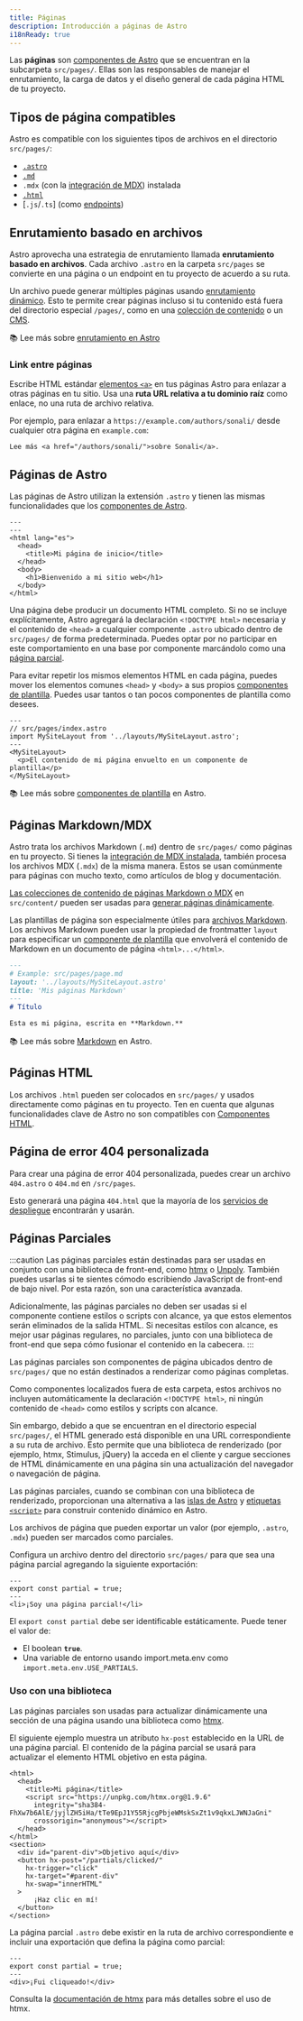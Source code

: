 ```yaml
---
title: Páginas
description: Introducción a páginas de Astro
i18nReady: true
---
```


Las **páginas** son [componentes de Astro](/es/core-concepts/astro-components/) que se encuentran en la subcarpeta `src/pages/`. Ellas son las responsables de manejar el enrutamiento, la carga de datos y el diseño general de cada página HTML de tu proyecto.

## Tipos de página compatibles

Astro es compatible con los siguientes tipos de archivos en el directorio `src/pages/`:

- [`.astro`](#páginas-de-astro)
- [`.md`](#páginas-markdownmdx)
- `.mdx` (con la [integración de MDX](/es/guides/integrations-guide/mdx/#instalación)) instalada
- [`.html`](#páginas-html)
- [`.js`/`.ts`] (como [endpoints](/es/core-concepts/endpoints/))


## Enrutamiento basado en archivos

Astro aprovecha una estrategia de enrutamiento llamada **enrutamiento basado en archivos**. Cada archivo `.astro` en la carpeta `src/pages` se convierte en una página o un endpoint en tu proyecto de acuerdo a su ruta.

Un archivo puede generar múltiples páginas usando [enrutamiento dinámico](/es/core-concepts/routing/#rutas-dinámicas). Esto te permite crear páginas incluso si tu contenido está fuera del directorio especial `/pages/`, como en una [colección de contenido](/es/guides/content-collections/) o un [CMS](/es/guides/cms/).

📚 Lee más sobre [enrutamiento en Astro](/es/core-concepts/routing/)

### Link entre páginas

Escribe HTML estándar [elementos `<a>`](https://developer.mozilla.org/es/docs/Web/HTML/Element/a) en tus páginas Astro para enlazar a otras páginas en tu sitio. Usa una **ruta URL relativa a tu dominio raíz** como enlace, no una ruta de archivo relativa.

Por ejemplo, para enlazar a `https://example.com/authors/sonali/` desde cualquier otra página en `example.com`:

```astro title="src/pages/index.astro"
Lee más <a href="/authors/sonali/">sobre Sonali</a>.
```

## Páginas de Astro

Las páginas de Astro utilizan la extensión `.astro` y tienen las mismas funcionalidades que los [componentes de Astro](/es/core-concepts/astro-components/).

```astro title="src/pages/index.astro"
---
---
<html lang="es">
  <head>
    <title>Mi página de inicio</title>
  </head>
  <body>
    <h1>Bienvenido a mi sitio web</h1>
  </body>
</html>
```

Una página debe producir un documento HTML completo. Si no se incluye explícitamente, Astro agregará la declaración `<!DOCTYPE html>` necesaria y el contenido de `<head>` a cualquier componente `.astro` ubicado dentro de `src/pages/` de forma predeterminada. Puedes optar por no participar en este comportamiento en una base por componente marcándolo como una [página parcial](#páginas-parciales).

Para evitar repetir los mismos elementos HTML en cada página, puedes mover los elementos comunes `<head>` y `<body>` a sus propios [componentes de plantilla](/es/core-concepts/layouts/). Puedes usar tantos o tan pocos componentes de plantilla como desees.

```astro {3} /</?MySiteLayout>/
---
// src/pages/index.astro
import MySiteLayout from '../layouts/MySiteLayout.astro';
---
<MySiteLayout>
  <p>El contenido de mi página envuelto en un componente de plantilla</p>
</MySiteLayout>
```

📚 Lee más sobre [componentes de plantilla](/es/core-concepts/layouts/) en Astro.

## Páginas Markdown/MDX

Astro trata los archivos Markdown (`.md`) dentro de `src/pages/` como páginas en tu proyecto. Si tienes la [integración de MDX instalada](/es/guides/integrations-guide/mdx/#instalación), también procesa los archivos MDX (`.mdx`) de la misma manera. Estos se usan comúnmente para páginas con mucho texto, como artículos de blog y documentación.

[Las colecciones de contenido de páginas Markdown o MDX](/es/guides/content-collections/) en `src/content/` pueden ser usadas para [generar páginas dinámicamente](/es/core-concepts/routing/#rutas-dinámicas).

Las plantillas de página son especialmente útiles para [archivos Markdown](#páginas-markdownmdx). Los archivos Markdown pueden usar la propiedad de frontmatter `layout` para especificar un [componente de plantilla](/es/core-concepts/layouts/) que envolverá el contenido de Markdown en un  documento de página `<html>...</html>`.

```md {3}
---
# Example: src/pages/page.md
layout: '../layouts/MySiteLayout.astro'
title: 'Mis páginas Markdown'
---
# Título

Esta es mi página, escrita en **Markdown.**
```

📚 Lee más sobre [Markdown](/es/guides/markdown-content/) en Astro.

## Páginas HTML

Los archivos `.html` pueden ser colocados en `src/pages/` y usados directamente como páginas en tu proyecto. Ten en cuenta que algunas funcionalidades clave de Astro no son compatibles con [Componentes HTML](/es/core-concepts/astro-components/#componentes-html).

## Página de error 404 personalizada

Para crear una página de error 404 personalizada, puedes crear un archivo `404.astro` o `404.md` en `/src/pages`.

Esto generará una página `404.html` que la mayoría de los [servicios de despliegue](/es/guides/deploy/) encontrarán y usarán.

## Páginas Parciales

<p><Since v="3.4.0" /></p>

:::caution
Las páginas parciales están destinadas para ser usadas en conjunto con una biblioteca de front-end, como [htmx](https://htmx.org/) o [Unpoly](https://unpoly.com/). También puedes usarlas si te sientes cómodo escribiendo JavaScript de front-end de bajo nivel. Por esta razón, son una característica avanzada.

Adicionalmente, las páginas parciales no deben ser usadas si el componente contiene estilos o scripts con alcance, ya que estos elementos serán eliminados de la salida HTML. Si necesitas estilos con alcance, es mejor usar páginas regulares, no parciales, junto con una biblioteca de front-end que sepa cómo fusionar el contenido en la cabecera.
:::

Las páginas parciales son componentes de página ubicados dentro de `src/pages/` que no están destinados a renderizar como páginas completas.

Como componentes localizados fuera de esta carpeta, estos archivos no incluyen automáticamente la declaración `<!DOCTYPE html>`, ni ningún contenido de `<head>` como estilos y scripts con alcance.

Sin embargo, debido a que se encuentran en el directorio especial `src/pages/`, el HTML generado está disponible en una URL correspondiente a su ruta de archivo. Esto permite que una biblioteca de renderizado (por ejemplo, htmx, Stimulus, jQuery) la acceda en el cliente y cargue secciones de HTML dinámicamente en una página sin una actualización del navegador o navegación de página.

Las páginas parciales, cuando se combinan con una biblioteca de renderizado, proporcionan una alternativa a las [islas de Astro](/es/concepts/islands/) y [etiquetas `<script>`](/es/guides/client-side-scripts/) para construir contenido dinámico en Astro.

Los archivos de página que pueden exportar un valor (por ejemplo, `.astro`, `.mdx`) pueden ser marcados como parciales.

Configura un archivo dentro del directorio `src/pages/` para que sea una página parcial agregando la siguiente exportación:

```astro title="src/pages/partial.astro" ins={2}
---
export const partial = true;
---
<li>¡Soy una página parcial!</li>
```

El `export const partial` debe ser identificable estáticamente. Puede tener el valor de:

- El boolean __`true`__.
- Una variable de entorno usando import.meta.env como `import.meta.env.USE_PARTIALS`.

### Uso con una biblioteca

 Las páginas parciales son usadas para actualizar dinámicamente una sección de una página usando una biblioteca como [htmx](https://htmx.org/).

 El siguiente ejemplo muestra un atributo `hx-post` establecido en la URL de una página parcial. El contenido de la página parcial se usará para actualizar el elemento HTML objetivo en esta página.

```astro title="src/pages/index.astro" 'hx-post="/partials/clicked/"'
<html>
  <head>
    <title>Mi página</title>
    <script src="https://unpkg.com/htmx.org@1.9.6"
      integrity="sha384-FhXw7b6AlE/jyjlZH5iHa/tTe9EpJ1Y55RjcgPbjeWMskSxZt1v9qkxLJWNJaGni"
      crossorigin="anonymous"></script>
  </head>
</html>
<section>
  <div id="parent-div">Objetivo aquí</div>
  <button hx-post="/partials/clicked/"
    hx-trigger="click"
    hx-target="#parent-div"
    hx-swap="innerHTML"
  >
      ¡Haz clic en mí!
  </button>
</section>
```

La página parcial `.astro` debe existir en la ruta de archivo correspondiente e incluir una exportación que defina la página como parcial:

```astro title="src/pages/partials/clicked.astro" {2}
---
export const partial = true;
---
<div>¡Fui cliqueado!</div>
```

Consulta la [documentación de htmx](https://htmx.org/docs/) para más detalles sobre el uso de htmx.
